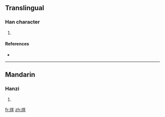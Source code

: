 ==Translingual==

===Han character===
{{Han char|rn=86|rad=火|as=09|sn=13|four=|canj=火廿心人 (FTPO)}}

# {{defn|Han|sort=火09}}

====References====
* {{Han ref|kx=0678.060|dkj=19234|hdz=32219.040|uh=716B|ud=29035}}

----

==Mandarin==

===Hanzi===
{{cmn-hanzi|pin=[[suì]] ([[sui4]])|wg=sui<sup>4</sup>}}

# {{defn|Mandarin}}

[[fr:煫]]
[[zh:煫]]